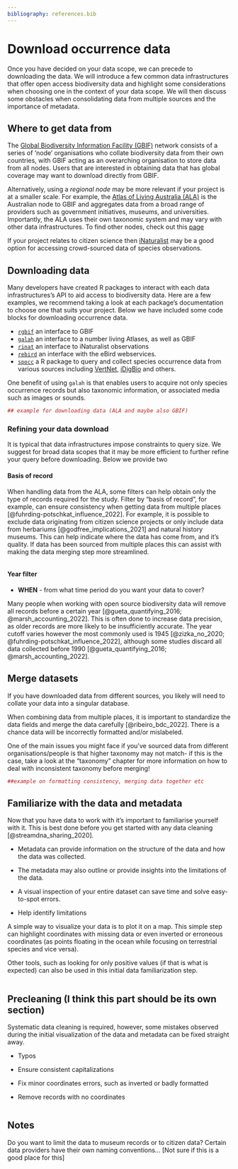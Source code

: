 ```yaml
---
bibliography: references.bib
---
```


# Download occurrence data {#sec-download-data} 

Once you have decided on your data scope, we can precede to downloading the data. We will introduce a few common data infrastructures that offer open access biodiversity data and highlight some considerations when choosing one in the context of your data scope. We will then discuss some obstacles when consolidating data from multiple sources and the importance of metadata. 

## Where to get data from

The [Global Biodiversity Information Facility (GBIF)](https://www.gbif.org/) network consists of a series of ‘node’ organisations who collate biodiversity data from their own countries, with GBIF acting as an overarching organisation to store data from all nodes. Users that are interested in obtaining data that has global coverage may want to download directly from GBIF. 

Alternatively, using a *regional node* may be more relevant if your project is at a smaller scale. For example, the [Atlas of Living Australia (ALA)](www.ala.org.au) is the Australian node to GBIF and aggregates data from a broad range of providers such as government initiatives, museums, and universities. Importantly, the ALA uses their own taxonomic system and may vary with other data infrastructures. To find other nodes, check out this [page](https://www.gbif.org/the-gbif-network)

If your project relates to citizen science then [iNaturalist](https://www.inaturalist.org/) may be a good option for accessing crowd-sourced data of species observations.


## Downloading data

Many developers have created R packages to interact with each data infrastructures's API to aid access to biodiversity data. Here are a few examples, we recommend taking a look at each package's documentation to choose one that suits your project. Below we have included some code blocks for downloading occurrence data. 

- [`rgbif`](https://docs.ropensci.org/rgbif/) an interface to GBIF
- [`galah`](https://galah.ala.org.au/index.html)  an interface to a number living Atlases, as well as GBIF
- [`rinat`](https://docs.ropensci.org/rinat/) an interface to iNaturalist observations
- [`rebird`](https://docs.ropensci.org/rebird/) an interface with the eBird webservices.
- [`spocc`](https://docs.ropensci.org/spocc/) a R package to query and collect species occurrence data from various sources including [VertNet](https://github.com/ropensci/rvertnet), [iDigBio](http://www.idigbio.org/) and others.

One benefit of using `galah` is that enables users to acquire not only species occurrence records but also taxonomic information, or associated media such as images or sounds.

```r
## example for downloading data (ALA and maybe also GBIF)
```

### Refining your data download

It is typical that data infrastructures impose constraints to query size. We suggest for broad data scopes that it may be more efficient to further refine your query before downloading. Below we provide two 

#### Basis of record

When handling data from the ALA, some filters can help obtain only the type of records required for the study. Filter by "basis of record", for example, can ensure consistency when getting data from multiple places [@fuhrding-potschkat_influence_2022]. For example, it is possible to exclude data originating from citizen science projects or only include data from herbariums [@godfree_implications_2021] and natural history museums. This can help indicate where the data has come from, and it's quality. If data has been sourced from multiple places this can assist with making the data merging step more streamlined.

```r

```

#### Year filter

- **WHEN** - from what time period do you want your data to cover?

Many people when working with open source biodiversity data will remove all records before a certain year [@gueta_quantifying_2016; @marsh_accounting_2022]. This is often done to increase data precision, as older records are more likely to be insufficiently accurate. The year cutoff varies however the most commonly used is 1945 [@zizka_no_2020; @fuhrding-potschkat_influence_2022], although some studies discard all data collected before 1990 [@gueta_quantifying_2016; @marsh_accounting_2022].

## Merge datasets

If you have downloaded data from different sources, you likely will need to collate your data into a singular database.

When combining data from multiple places, it is important to standardize the data fields and merge the data carefully [@ribeiro_bdc_2022]. There is a chance data will be incorrectly formatted and/or mislabeled.

One of the main issues you might face if you've sourced data from different organisations/people is that higher taxonomy may not match- if this is the case, take a look at the "taxonomy" chapter for more information on how to deal with inconsistent taxonomy before merging!


```r
##example on formatting consistency, merging data together etc
```

## Familiarize with the data and metadata

Now that you have data to work with it's important to familiarise yourself with it. This is best done before you get started with any data cleaning [@streamdna_sharing_2020].

-   Metadata can provide information on the structure of the data and how the data was collected.

-   The metadata may also outline or provide insights into the limitations of the data.

-   A visual inspection of your entire dataset can save time and solve easy-to-spot errors.

-   Help identify limitations

A simple way to visualize your data is to plot it on a map. This simple step can highlight coordinates with missing data or even inverted or erroneous coordinates (as points floating in the ocean while focusing on terrestrial species and vice versa).

Other tools, such as looking for only positive values (if that is what is expected) can also be used in this initial data familiarization step.

```r

```

## Precleaning (I think this part should be its own section)

Systematic data cleaning is required, however, some mistakes observed during the initial visualization of the data and metadata can be fixed straight away.

-   Typos

-   Ensure consistent capitalizations

-   Fix minor coordinates errors, such as inverted or badly formatted

-   Remove records with no coordinates

```r

```

## Notes 

Do you want to limit the data to museum records or to citizen data? Certain data providers have their own naming conventions... [Not sure if this is a good place for this]
